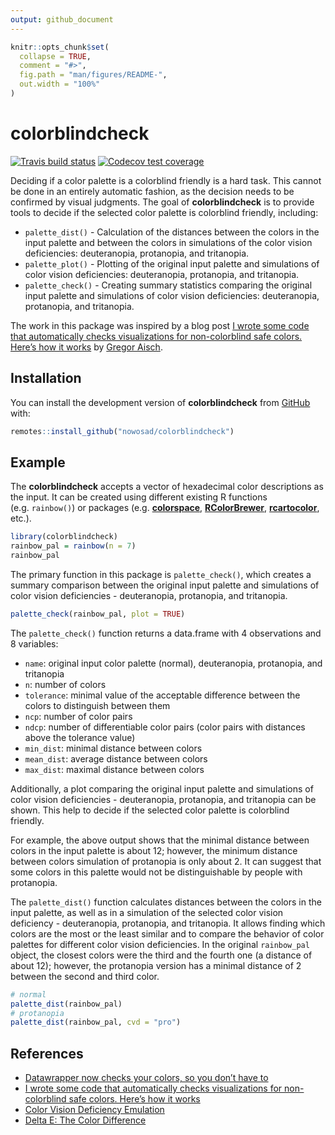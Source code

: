 ```yaml
---
output: github_document
---
```


<!-- README.md is generated from README.Rmd. Please edit that file -->

```r
knitr::opts_chunk$set(
  collapse = TRUE,
  comment = "#>",
  fig.path = "man/figures/README-",
  out.width = "100%"
)
```
# colorblindcheck
[![Travis build status](https://travis-ci.org/Nowosad/colorblindcheck.svg?branch=master)](https://travis-ci.org/Nowosad/colorblindcheck)
[![Codecov test coverage](https://codecov.io/gh/Nowosad/colorblindcheck/branch/master/graph/badge.svg)](https://codecov.io/gh/Nowosad/colorblindcheck?branch=master)

Deciding if a color palette is a colorblind friendly is a hard task.
This cannot be done in an entirely automatic fashion, as the decision needs to be confirmed by visual judgments.
The goal of **colorblindcheck** is to provide tools to decide if the selected color palette is colorblind friendly, including:

- `palette_dist()` - Calculation of the distances between the colors in the input palette and between the colors in simulations of the color vision deficiencies: deuteranopia, protanopia, and tritanopia.
- `palette_plot()` - Plotting of the original input palette and simulations of color vision deficiencies: deuteranopia, protanopia, and tritanopia.
- `palette_check()` - Creating summary statistics comparing the original input palette and simulations of color vision deficiencies: deuteranopia, protanopia, and tritanopia.

The work in this package was inspired by a blog post [I wrote some code that automatically checks visualizations for non-colorblind safe colors. Here's how it works](https://www.vis4.net/blog/2018/02/automate-colorblind-checking/) by [Gregor Aisch](https://twitter.com/driven_by_data).

## Installation

<!-- You can install the released version of colorblindcheck from [CRAN](https://CRAN.R-project.org) with: -->

<!-- ``` r -->
<!-- install.packages("colorblindcheck") -->
<!-- ``` -->

You can install the development version of **colorblindcheck** from [GitHub](https://github.com/Nowosad/colorblindcheck) with:

```r
remotes::install_github("nowosad/colorblindcheck")
```

## Example

The **colorblindcheck** accepts a vector of hexadecimal color descriptions as the input. 
It can be created using different existing R functions (e.g. `rainbow()`) or packages (e.g. [**colorspace**](https://cran.r-project.org/web/packages/colorspace/index.html), [**RColorBrewer**](https://cran.r-project.org/web/packages/RColorBrewer/index.html), [**rcartocolor**](https://cran.r-project.org/web/packages/rcartocolor/index.html), etc.).

```r
library(colorblindcheck)
rainbow_pal = rainbow(n = 7)
rainbow_pal
```

The primary function in this package is `palette_check()`, which creates a summary comparison between the original input palette and simulations of color vision deficiencies - deuteranopia, protanopia, and tritanopia.

```r
palette_check(rainbow_pal, plot = TRUE)
```

The `palette_check()` function returns a data.frame with 4 observations and 8 variables:

* `name`: original input color palette (normal), deuteranopia, protanopia, and tritanopia
* `n`: number of colors
* `tolerance`: minimal value of the acceptable difference between the colors to distinguish between them
* `ncp`: number of color pairs
* `ndcp`: number of differentiable color pairs (color pairs with distances above the tolerance value)
* `min_dist`: minimal distance between colors
* `mean_dist`: average distance between colors
* `max_dist`: maximal distance between colors

Additionally, a plot comparing the original input palette and simulations of color vision deficiencies - deuteranopia, protanopia, and tritanopia can be shown.
This help to decide if the selected color palette is colorblind friendly.

For example, the above output shows that the minimal distance between colors in the input palette is about 12; however, the minimum distance between colors simulation of protanopia is only about 2.
It can suggest that some colors in this palette would not be distinguishable by people with protanopia.

The `palette_dist()` function calculates distances between the colors in the input palette, as well as in a simulation of the selected color vision deficiency - deuteranopia, protanopia, and tritanopia.
It allows finding which colors are the most or the least similar and to compare the behavior of color palettes for different color vision deficiencies.
In the original `rainbow_pal` object, the closest colors were the third and the fourth one (a distance of about 12); however, the protanopia version has a minimal distance of 2 between the second and third color.

```r
# normal
palette_dist(rainbow_pal)
# protanopia
palette_dist(rainbow_pal, cvd = "pro")
```

## References

- [Datawrapper now checks your colors, so you don’t have to](https://blog.datawrapper.de/colorblind-check/)
- [I wrote some code that automatically checks visualizations for non-colorblind safe colors. Here's how it works ](https://www.vis4.net/blog/2018/02/automate-colorblind-checking/)
- [Color Vision Deficiency Emulation](http://colorspace.r-forge.r-project.org/articles/color_vision_deficiency.html)
- [Delta E: The Color Difference](http://www.colorwiki.com/wiki/Delta_E:_The_Color_Difference)